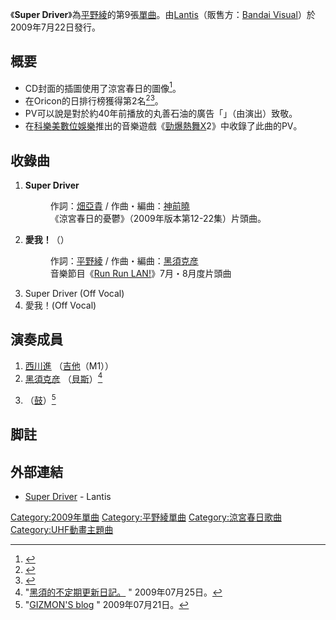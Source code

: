 {{Infobox song
| name       = Super Driver
| type       = [[單曲|單曲]]
| artist     = [[平野綾|平野綾]]
| released   = 2009年7月22日
| format     = [[單曲|雙A面單曲]]
| recorded   = {{JPN}} 2009年
| genre      = [[J-POP|J-POP]]<br/>（[[動畫歌曲|動畫歌曲]]）
| length     = 17分14秒
| label      = [[Lantis|Lantis]]
| producer   = [[櫻井優香|櫻井優香]]（Lantis）<br />[[斎藤滋|斎藤滋]]（Lantis）
| chart_position = * 單週最高排名第3名（[[Oricon|Oricon]]）
* 2009年8月度月排名第17名（Oricon）
| certification = 
| prev_title = [[Set_me_free／Sing_a_Song!|Set me free／Sing a Song!]]
| prev_year  = 2009
| next_title = [[Hysteric_Barbie|Hysteric Barbie]]
| next_year  = 2010
}}
《'''Super Driver'''》為[[平野綾|平野綾]]的第9張[[單曲|單曲]]。由[[Lantis|Lantis]]（販售方：[[Bandai_Visual|Bandai Visual]]）於2009年7月22日發行。

== 概要 ==
* CD封面的插圖使用了涼宮春日的圖像<ref>{{Cite web |date= 2009-07-21 |url= http://www.hiranoaya.com/cgi-bin/diary/sfs6_diary/200907.html#200907213532 |title= 綾魂日記 |accessdate= 2009年7月27日 |deadurl= yes |archiveurl= https://web.archive.org/web/20090708070152/http://www.hiranoaya.com/cgi-bin/diary/sfs6_diary/200907.html#200907213532 |archivedate= 2009年7月8日 }}</ref>。
* 在Oricon的日排行榜獲得第2名<ref>{{Cite web
|date= 2009-07-22
|url= http://blog.livedoor.jp/ustan777/archives/51558262.html
|title= 09-07-21(二)日排行榜速報：14人EXILE第2彈第1名，涼宮新OP・平野綾大躍進、前進第2名!：The Natsu Style
|accessdate= 2009年7月27日
|archive-date= 2009-07-25
|archive-url= https://web.archive.org/web/20090725231345/http://blog.livedoor.jp/ustan777/archives/51558262.html
|dead-url= no
}}</ref><ref>{{Cite web |date= 2009-07-23 |url= http://www.hiranoaya.com/cgi-bin/diary/sfs6_diary/200907.html#200907233550 |title= 綾魂日記 |accessdate= 2009年7月27日 |deadurl= yes |archiveurl= https://web.archive.org/web/20090708070152/http://www.hiranoaya.com/cgi-bin/diary/sfs6_diary/200907.html#200907233550 |archivedate= 2009年7月8日 }}</ref>。
* PV可以說是對於約40年前播放的丸善石油的廣告「{{lang|ja|Oh!モーレツ}}」（由{{link-ja|小川ローザ|小川ローザ}}演出）致敬。
* 在[[科樂美數位娛樂|科樂美數位娛樂]]推出的音樂遊戲《[[勁爆熱舞|勁爆熱舞]]X2》中收錄了此曲的PV。

== 收錄曲 ==
# '''Super Driver'''
#: 作詞：[[畑亞貴|畑亞貴]] / 作曲・編曲：[[神前曉|神前曉]]
#: 《涼宮春日的憂鬱》（2009年版本第12-22集）片頭曲。
# '''愛我！'''（{{lang|ja|アイシテ!}}）
#: 作詞：[[平野綾|平野綾]] / 作曲・編曲：[[黑須克彦|黑須克彦]]
#: 音樂節目《[[Run_Run_LAN!|Run Run LAN!]]》7月・8月度片頭曲
# Super Driver (Off Vocal)
# 愛我！(Off Vocal)

== 演奏成員 ==
# [[西川進|西川進]] （[[電吉他|吉他]]（M1））
# [[黑須克彦|黑須克彦]] （[[電貝斯|貝斯]]）<ref>"[http://blog.livedoor.jp/garagesurf/archives/51672500.html 黑須的不定期更新日記。] {{Webarchive|url=https://archive.is/20120707040727/http://blog.livedoor.jp/garagesurf/archives/51672500.html |date=2012-07-07 }}" 2009年07月25日。</ref>
# {{lang|ja|かどしゅんたろう}} （[[爵士鼓|鼓]]）<ref>"[http://yaplog.jp/gizmon/daily/200907/21/ GIZMON'S blog] {{Wayback|url=http://yaplog.jp/gizmon/daily/200907/21/ |date=20120127190311 }}" 2009年07月21日。</ref>

== 脚註==
{{Reflist}}

== 外部連結 ==
* [http://lantis.jp/new-release/data.php?id=d192fe7e4c4ac774e02886208d8d4565 Super Driver]{{Wayback|url=http://lantis.jp/new-release/data.php?id=d192fe7e4c4ac774e02886208d8d4565 |date=20090729043713 }} - Lantis

{{平野綾}}
{{涼宮春日系列}}

[[Category:2009年單曲|Category:2009年單曲]]
[[Category:平野綾單曲|Category:平野綾單曲]]
[[Category:涼宮春日歌曲|Category:涼宮春日歌曲]]
[[Category:UHF動畫主題曲|Category:UHF動畫主題曲]]